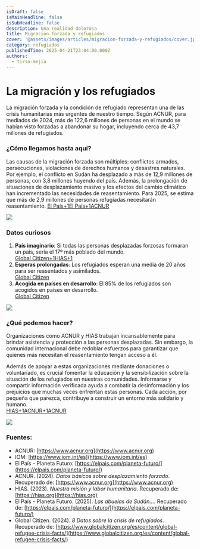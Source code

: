 ```yaml
---
isDraft: false
isMainHeadline: false
isSubHeadline: false
description: Una realidad dolorosa
title: Migración forzada y refugiados
cover: '@assets/images/articles/migracion-forzada-y-refugiados/cover.jpg'
category: refugiados
publishedTime: 2025-04-21T23:04:00.000Z
authors:
  - tirso-mejia
---
```

# La migración y los refugiados

La migración forzada y la condición de refugiado representan una de las crisis humanitarias más urgentes de nuestro tiempo. Según ACNUR, para mediados de 2024, más de 122,6 millones de personas en el mundo se habían visto forzadas a abandonar su hogar, incluyendo cerca de 43,7 millones de refugiados.&#x20;

### ¿Cómo llegamos hasta aquí?

Las causas de la migración forzada son múltiples: conflictos armados, persecuciones, violaciones de derechos humanos y desastres naturales. Por ejemplo, el conflicto en Sudán ha desplazado a más de 12,9 millones de personas, con 3,8 millones huyendo del país. Además, la prolongación de situaciones de desplazamiento masivo y los efectos del cambio climático han incrementado las necesidades de reasentamiento. Para 2025, se estima que más de 2,9 millones de personas refugiadas necesitarán reasentamiento. ​[El País+1El País+1](https://elpais.com/planeta-futuro/2025-04-18/las-abuelas-de-sudan-que-caminaron-entre-paramilitares-y-tierra-quemada-para-evitar-que-las-mas-jovenes-fueran-violadas.html?utm_source=chatgpt.com)[ACNUR](https://www.acnur.org/es-es/de/noticias/comunicados-de-prensa/acnur-para-2025-las-necesidades-mundiales-de-reasentamiento?utm_source=chatgpt.com)

![](@assets/images/articles/migracion-forzada-y-refugiados/migracion-forzada-banner.jpg)

### Datos curiosos

1. **País imaginario**: Si todas las personas desplazadas forzosas formaran un país, sería el 17º más poblado del mundo. ​\
   [Global Citizen+1HIAS+1](https://www.globalcitizen.org/es/content/global-refugee-crisis-facts/?utm_source=chatgpt.com)
2. **Esperas prolongadas**: Los refugiados esperan una media de 20 años para ser reasentados y asimilados. ​\
   [Global Citizen](https://www.globalcitizen.org/es/content/global-refugee-crisis-facts/?utm_source=chatgpt.com)
3. **Acogida en países en desarrollo**: El 85% de los refugiados son acogidos en países en desarrollo. ​\
   [Global Citizen](https://www.globalcitizen.org/es/content/global-refugee-crisis-facts/?utm_source=chatgpt.com)

![](@assets/images/articles/migracion-forzada-y-refugiados/comunidades-refugiados-mundo-mas-grandes-ordenador.jpg)

### ¿Qué podemos hacer?

Organizaciones como ACNUR y HIAS trabajan incansablemente para brindar asistencia y protección a las personas desplazadas. Sin embargo, la comunidad internacional debe redoblar esfuerzos para garantizar que quienes más necesitan el reasentamiento tengan acceso a él. ​

Además de apoyar a estas organizaciones mediante donaciones o voluntariado, es crucial fomentar la educación y la sensibilización sobre la situación de los refugiados en nuestras comunidades. Informarse y compartir información verificada ayuda a combatir la desinformación y los prejuicios que muchas veces enfrentan estas personas. Cada acción, por pequeña que parezca, contribuye a construir un entorno más solidario y humano.\
[HIAS+1ACNUR+1](https://hias.org/es/noticias/unhcr-number-displaced-worldwide-exceeds-120-million/?utm_source=chatgpt.com)[ACNUR](https://www.acnur.org/es-es/de/noticias/comunicados-de-prensa/acnur-para-2025-las-necesidades-mundiales-de-reasentamiento?utm_source=chatgpt.com)

![](@assets/images/articles/migracion-forzada-y-refugiados/Dia-refugiado-1.jpg)

### Fuentes:

* ACNUR: [https://www.acnur.org](https://www.acnur.org)
* IOM: [https://www.iom.int/es](https://www.iom.int/es)
* El País - Planeta Futuro: [https://elpais.com/planeta-futuro/](https://elpais.com/planeta-futuro/)
* ACNUR. (2024). *Datos básicos sobre desplazamiento forzado*. Recuperado de: [https://www.acnur.org](https://www.acnur.org)
* HIAS. (2023). *Nuestra misión y labor humanitaria*. Recuperado de: [https://hias.org](https://hias.org)
* El País - Planeta Futuro. (2025). *Las abuelas de Sudán...*. Recuperado de: [https://elpais.com/planeta-futuro/](https://elpais.com/planeta-futuro/)
* Global Citizen. (2024). *8 Datos sobre la crisis de refugiados*. Recuperado de: [https://www.globalcitizen.org/es/content/global-refugee-crisis-facts/](https://www.globalcitizen.org/es/content/global-refugee-crisis-facts/)
